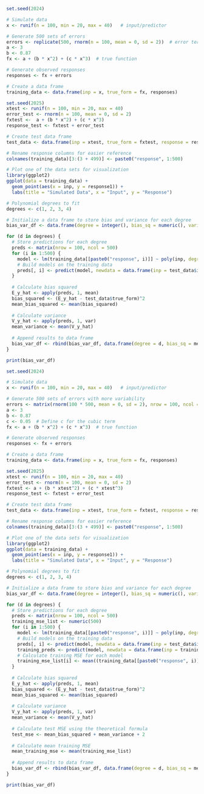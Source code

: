 

```r
set.seed(2024) 

# Simulate data
x <- runif(n = 100, min = 20, max = 40)   # input/predictor

# Generate 500 sets of errors
errors <- replicate(500, rnorm(n = 100, mean = 0, sd = 2))  # error terms
a <- 3
b <- 0.87
fx <- a + (b * x^2) + (c * x^3)  # true function

# Generate observed responses
responses <- fx + errors

# Create a data frame
training_data <- data.frame(inp = x, true_form = fx, responses)

set.seed(2025) 
xtest <- runif(n = 100, min = 20, max = 40)   
error_test <- rnorm(n = 100, mean = 0, sd = 2)
fxtest <-  a + (b * x^2) + (c * x^3)
response_test <- fxtest + error_test

# Create test data frame
test_data <- data.frame(inp = xtest, true_form = fxtest, response = response_test)

# Rename response columns for easier reference
colnames(training_data)[3:(3 + 499)] <- paste0("response", 1:500)

# Plot one of the data sets for visualization
library(ggplot2)
ggplot(data = training_data) + 
  geom_point(aes(x = inp, y = response1)) +
  labs(title = "Simulated Data", x = "Input", y = "Response")

# Polynomial degrees to fit
degrees <- c(1, 2, 3, 4)

# Initialize a data frame to store bias and variance for each degree
bias_var_df <- data.frame(degree = integer(), bias_sq = numeric(), variance = numeric())

for (d in degrees) {
  # Store predictions for each degree
  preds <- matrix(nrow = 100, ncol = 500)
  for (i in 1:500) {
    model <- lm(training_data[[paste0("response", i)]] ~ poly(inp, degree = d, raw = TRUE), data = training_data)
    # Build models on the training data
    preds[, i] <- predict(model, newdata = data.frame(inp = test_data$inp))
  }
  
  # Calculate bias squared
  E_y_hat <- apply(preds, 1, mean)
  bias_squared <- (E_y_hat - test_data$true_form)^2
  mean_bias_squared <- mean(bias_squared)
  
  # Calculate variance
  V_y_hat <- apply(preds, 1, var)
  mean_variance <- mean(V_y_hat)
  
  # Append results to data frame
  bias_var_df <- rbind(bias_var_df, data.frame(degree = d, bias_sq = mean_bias_squared, variance = mean_variance))
}

print(bias_var_df)

```

```r
set.seed(2024)

# Simulate data
x <- runif(n = 100, min = 20, max = 40)   # input/predictor

# Generate 500 sets of errors with more variability
errors <- matrix(rnorm(100 * 500, mean = 0, sd = 2), nrow = 100, ncol = 500)
a <- 3
b <- 0.87
c <- 0.05  # Define c for the cubic term
fx <- a + (b * x^2) + (c * x^3)  # true function

# Generate observed responses
responses <- fx + errors

# Create a data frame
training_data <- data.frame(inp = x, true_form = fx, responses)

set.seed(2025)
xtest <- runif(n = 100, min = 20, max = 40)
error_test <- rnorm(n = 100, mean = 0, sd = 2)
fxtest <- a + (b * xtest^2) + (c * xtest^3)
response_test <- fxtest + error_test

# Create test data frame
test_data <- data.frame(inp = xtest, true_form = fxtest, response = response_test)

# Rename response columns for easier reference
colnames(training_data)[3:(3 + 499)] <- paste0("response", 1:500)

# Plot one of the data sets for visualization
library(ggplot2)
ggplot(data = training_data) + 
  geom_point(aes(x = inp, y = response1)) +
  labs(title = "Simulated Data", x = "Input", y = "Response")

# Polynomial degrees to fit
degrees <- c(1, 2, 3, 4)

# Initialize a data frame to store bias and variance for each degree
bias_var_df <- data.frame(degree = integer(), bias_sq = numeric(), variance = numeric(), training_mse = numeric(), test_mse = numeric())

for (d in degrees) {
  # Store predictions for each degree
  preds <- matrix(nrow = 100, ncol = 500)
  training_mse_list <- numeric(500)
  for (i in 1:500) {
    model <- lm(training_data[[paste0("response", i)]] ~ poly(inp, degree = d, raw = TRUE), data = training_data)
    # Build models on the training data
    preds[, i] <- predict(model, newdata = data.frame(inp = test_data$inp))
    training_preds <- predict(model, newdata = data.frame(inp = training_data$inp))
    # Calculate training MSE for each model
    training_mse_list[i] <- mean((training_data[[paste0("response", i)]] - training_preds)^2)
  }
  
  # Calculate bias squared
  E_y_hat <- apply(preds, 1, mean)
  bias_squared <- (E_y_hat - test_data$true_form)^2
  mean_bias_squared <- mean(bias_squared)
  
  # Calculate variance
  V_y_hat <- apply(preds, 1, var)
  mean_variance <- mean(V_y_hat)
  
  # Calculate test MSE using the theoretical formula
  test_mse <- mean_bias_squared + mean_variance + 2
  
  # Calculate mean training MSE
  mean_training_mse <- mean(training_mse_list)
  
  # Append results to data frame
  bias_var_df <- rbind(bias_var_df, data.frame(degree = d, bias_sq = mean_bias_squared, variance = mean_variance, training_mse = mean_training_mse, test_mse = test_mse))
}

print(bias_var_df)

```
